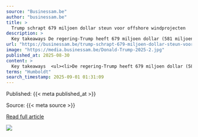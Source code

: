 ```yaml
---
source: "Businessam.be"
author: "businessam.be"
title: >
  Trump schrapt 679 miljoen dollar steun voor offshore windprojecten
description: >
  Key takeaways De regering-Trump heeft 679 miljoen dollar (581 miljoen euro) aan federale financiering voor twaalf offshore windinfrastructuurprojecten geannuleerd. De regering zegt dat deze windprojecten "onnodig" zijn en middelen die bedoeld zijn om de marit…
url: "https://businessam.be/trump-schrapt-679-miljoen-dollar-steun-voor-offshore-windprojecten/"
image: "https://media.businessam.be/Donald-Trump-2025-2.jpg"
published_at: 2025-08-30
content: >
  Key takeaways  <ul><li>De regering-Trump heeft 679 miljoen dollar (581 miljoen euro) aan federale financiering voor twaalf offshore windinfrastructuurprojecten geannuleerd.</li><li>De regering zegt d… [+2034 chars]
terms: "Humboldt"
search_timestamp: 2025-09-01 01:31:09
---
```



Published: {{< meta published_at >}}


Source: {{< meta source >}}


[Read full article]({{< meta url >}}){target='_blank'}



![](`r rmarkdown::metadata$image[1]`)
